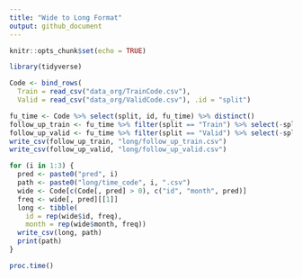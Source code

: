 ```yaml
---
title: "Wide to Long Format"
output: github_document
---
```


```r
knitr::opts_chunk$set(echo = TRUE)
```

```r
library(tidyverse)
```

```r
Code <- bind_rows(
  Train = read_csv("data_org/TrainCode.csv"), 
  Valid = read_csv("data_org/ValidCode.csv"), .id = "split")
```

```r
fu_time <- Code %>% select(split, id, fu_time) %>% distinct()
follow_up_train <- fu_time %>% filter(split == "Train") %>% select(-split)
follow_up_valid <- fu_time %>% filter(split == "Valid") %>% select(-split)
write_csv(follow_up_train, "long/follow_up_train.csv")
write_csv(follow_up_valid, "long/follow_up_valid.csv")
```

```r
for (i in 1:3) {
  pred <- paste0("pred", i)
  path <- paste0("long/time_code", i, ".csv")
  wide <- Code[c(Code[, pred] > 0), c("id", "month", pred)]
  freq <- wide[, pred][[1]]
  long <- tibble(
    id = rep(wide$id, freq),
    month = rep(wide$month, freq))
  write_csv(long, path)  
  print(path)  
}
```

```r
proc.time()
```
